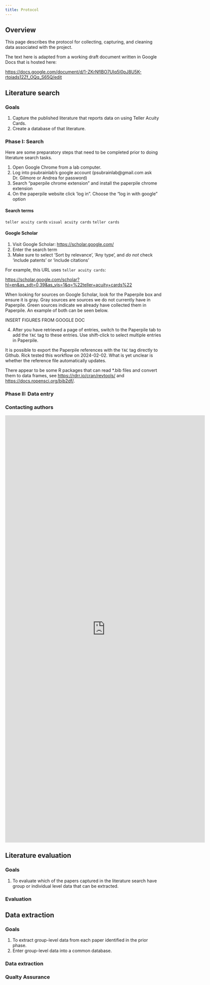 ```yaml
---
title: Protocol
---
```


## Overview

This page describes the protocol for collecting, capturing, and cleaning data associated with the project.

The text here is adapted from a working draft document written in Google Docs that is hosted here:

<https://docs.google.com/document/d/1-ZKrNflBO7UIq5I0pJ8U5K-rtoiads12Zf_OQq_S65Q/edit>

## Literature search

### Goals

1. Capture the published literature that reports data on using Teller Acuity Cards.
2. Create a database of that literature.

### Phase I: Search

::: {.callout-note}

Here are some preparatory steps that need to be completed prior to doing literature search tasks.

1. Open Google Chrome from a lab computer.
2. Log into psubrainlab’s google account (psubrainlab@gmail.com ask Dr. Gilmore or Andrea for password)
2. Search “paperpile chrome extension” and install the paperpile chrome extension
3. On the paperpile website click ‘log in”. Choose the “log in with google” option

:::

#### Search terms

`teller acuity cards`
`visual acuity cards`
`teller cards`

#### Google Scholar

1. Visit Google Scholar: <https://scholar.google.com/>
2. Enter the search term
3. Make sure to select 'Sort by relevance', 'Any type', and *do not* check 'include patents' or 'include citations'

For example, this URL uses `teller acuity cards`:

<https://scholar.google.com/scholar?hl=en&as_sdt=0,39&as_vis=1&q=%22teller+acuity+cards%22>

When looking for sources on Google Scholar, look for the Paperpile box and ensure it is gray. Gray sources are sources we do not currently have in Paperpile. Green sources indicate we already have collected them in Paperpile. An example of both can be seen below.

INSERT FIGURES FROM GOOGLE DOC

4. After you have retrieved a page of entries, switch to the Paperpile tab to add the `TAC` tag to these entries. Use shift-click to select multiple entries in Paperpile.

::: {.callout-note}

It is possible to export the Paperpile references with the `TAC` tag directly to Github.
Rick tested this workflow on 2024-02-02.
What is yet unclear is whether the reference file automatically updates.

There appear to be some R packages that can read *.bib files and convert them to data frames, see <https://rdrr.io/cran/revtools/> and <https://docs.ropensci.org/bib2df/>.

:::

### Phase II: Data entry

### Contacting authors

<iframe src="https://docs.google.com/forms/d/e/1FAIpQLSdp6HK0FldL5awoT8LTXnr8Sqe7QbDxGc-gjhOpVJ452GLlqA/viewform?embedded=true" width="640" height="1370" frameborder="0" marginheight="0" marginwidth="0">Loading…</iframe>

## Literature evaluation

### Goals

1. To evaluate which of the papers captured in the literature search have group or individual level data that can be extracted.

### Evaluation

## Data extraction

### Goals

1. To extract group-level data from each paper identified in the prior phase.
2. Enter group-level data into a common database.

### Data extraction

### Qualty Assurance


